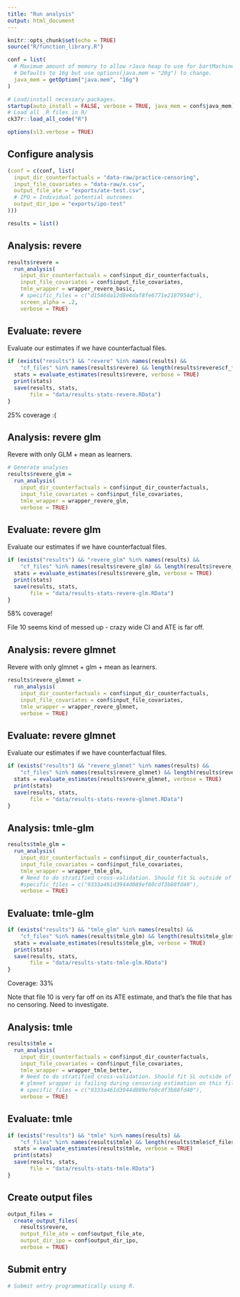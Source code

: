 ```yaml
---
title: "Run analysis"
output: html_document
---
```


```r
knitr::opts_chunk$set(echo = TRUE)
source("R/function_library.R")

conf = list(
  # Maximum amount of memory to allow rJava heap to use for bartMachine.
  # Defaults to 16g but use options(java.mem = "20g") to change.
  java_mem = getOption("java.mem", "16g")
)

# Load/install necessary packages.
startup(auto_install = FALSE, verbose = TRUE, java_mem = conf$java_mem)
# Load all .R files in R/
ck37r::load_all_code("R")

options(sl3.verbose = TRUE)
```

## Configure analysis

```r
(conf = c(conf, list(
  input_dir_counterfactuals = "data-raw/practice-censoring",
  input_file_covariates = "data-raw/x.csv",
  output_file_ate = "exports/ate-test.csv",
  # IPO = Individual potential outcomes
  output_dir_ipo = "exports/ipo-test"
)))

results = list()
```

## Analysis: revere

```r
results$revere =
  run_analysis(
    input_dir_counterfactuals = conf$input_dir_counterfactuals,
    input_file_covariates = conf$input_file_covariates,
    tmle_wrapper = wrapper_revere_basic,
    # specific_files = c("d1546da12d8e4daf8fe6771e2187954d"),
    screen_alpha = .2,
    verbose = TRUE)
```

## Evaluate: revere

Evaluate our estimates if we have counterfactual files.

```r
if (exists("results") && "revere" %in% names(results) &&
    "cf_files" %in% names(results$revere) && length(results$revere$cf_files) > 0L) {
  stats = evaluate_estimates(results$revere, verbose = TRUE)
  print(stats)
  save(results, stats,
       file = "data/results-stats-revere.RData")
}
```

25% coverage :(

## Analysis: revere glm

Revere with only GLM + mean as learners.

```r

# Generate analyses
results$revere_glm =
  run_analysis(
    input_dir_counterfactuals = conf$input_dir_counterfactuals,
    input_file_covariates = conf$input_file_covariates,
    tmle_wrapper = wrapper_revere_glm,
    verbose = TRUE)
```

## Evaluate: revere glm

Evaluate our estimates if we have counterfactual files.

```r
if (exists("results") && "revere_glm" %in% names(results) &&
    "cf_files" %in% names(results$revere_glm) && length(results$revere_glm$cf_files) > 0L) {
  stats = evaluate_estimates(results$revere_glm, verbose = TRUE)
  print(stats)
  save(results, stats,
       file = "data/results-stats-revere-glm.RData")
}
```

58% coverage!

File 10 seems kind of messed up - crazy wide CI and ATE is far off.

## Analysis: revere glmnet

Revere with only glmnet + glm + mean as learners.

```r
results$revere_glmnet =
  run_analysis(
    input_dir_counterfactuals = conf$input_dir_counterfactuals,
    input_file_covariates = conf$input_file_covariates,
    tmle_wrapper = wrapper_revere_glmnet,
    verbose = TRUE)
```

## Evaluate: revere glmnet

Evaluate our estimates if we have counterfactual files.

```r
if (exists("results") && "revere_glmnet" %in% names(results) &&
    "cf_files" %in% names(results$revere_glmnet) && length(results$revere_glmnet$cf_files) > 0L) {
  stats = evaluate_estimates(results$revere_glmnet, verbose = TRUE)
  print(stats)
  save(results, stats,
       file = "data/results-stats-revere-glmnet.RData")
}
```

## Analysis: tmle-glm

```r
results$tmle_glm =
  run_analysis(
    input_dir_counterfactuals = conf$input_dir_counterfactuals,
    input_file_covariates = conf$input_file_covariates,
    tmle_wrapper = wrapper_tmle_glm,
    # Need to do stratified cross-validation. Should fit SL outside of tmle.
    #specific_files = c("9333a461d3944d089ef60cdf3b88fd40"),
    verbose = TRUE)
```

## Evaluate: tmle-glm

```r
if (exists("results") && "tmle_glm" %in% names(results) &&
    "cf_files" %in% names(results$tmle_glm) && length(results$tmle_glm$cf_files) > 0L) {
  stats = evaluate_estimates(results$tmle_glm, verbose = TRUE)
  print(stats)
  save(results, stats,
       file = "data/results-stats-tmle-glm.RData")
}
```

Coverage: 33%

Note that file 10 is very far off on its ATE estimate, and that's the file that has no censoring. Need to investigate.

## Analysis: tmle

```r
results$tmle =
  run_analysis(
    input_dir_counterfactuals = conf$input_dir_counterfactuals,
    input_file_covariates = conf$input_file_covariates,
    tmle_wrapper = wrapper_tmle_better,
    # Need to do stratified cross-validation. Should fit SL outside of tmle.
    # glmnet wrapper is failing during censoring estimation on this file:
    # specific_files = c("9333a461d3944d089ef60cdf3b88fd40"),
    verbose = TRUE)
```

## Evaluate: tmle

```r
if (exists("results") && "tmle" %in% names(results) &&
    "cf_files" %in% names(results$tmle) && length(results$tmle$cf_files) > 0L) {
  stats = evaluate_estimates(results$tmle, verbose = TRUE)
  print(stats)
  save(results, stats,
       file = "data/results-stats-tmle.RData")
}
```

## Create output files

```r
output_files =
  create_output_files(
    results$revere,
    output_file_ate = conf$output_file_ate,
    output_dir_ipo = conf$output_dir_ipo,
    verbose = TRUE)
```

## Submit entry

```r
# Submit entry programmatically using R.
```